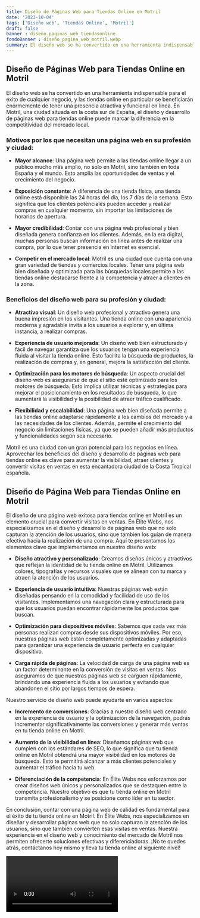 ```yaml
---
title: Diseño de Páginas Web para Tiendas Online en Motril
date: '2023-10-04'
tags: ['Diseño web', 'Tiendas Online', 'Motril']
draft: false
banner : diseño_paginas_web_tiendasonline
fondoBanner : diseño_pagina_web_motril.webp
summary: El diseño web se ha convertido en una herramienta indispensable para el éxito de cualquier negocio, y las tiendas online en particular se beneficiarán enormemente de tener una presencia atractiva y funcional en línea. En Motril, una ciudad situada en la costa sur de España, el diseño y desarrollo de páginas web para tiendas online puede marcar la diferencia en la competitividad del mercado local.
---
```


## Diseño de Páginas Web para Tiendas Online en Motril

El diseño web se ha convertido en una herramienta indispensable para el éxito de cualquier negocio, y las tiendas online en particular se beneficiarán enormemente de tener una presencia atractiva y funcional en línea. En Motril, una ciudad situada en la costa sur de España, el diseño y desarrollo de páginas web para tiendas online puede marcar la diferencia en la competitividad del mercado local.

### Motivos por los que necesitan una página web en su profesión y ciudad:

- **Mayor alcance**: Una página web permite a las tiendas online llegar a un público mucho más amplio, no solo en Motril, sino también en toda España y el mundo. Esto amplía las oportunidades de ventas y el crecimiento del negocio.

- **Exposición constante**: A diferencia de una tienda física, una tienda online está disponible las 24 horas del día, los 7 días de la semana. Esto significa que los clientes potenciales pueden acceder y realizar compras en cualquier momento, sin importar las limitaciones de horarios de apertura.

- **Mayor credibilidad**: Contar con una página web profesional y bien diseñada genera confianza en los clientes. Además, en la era digital, muchas personas buscan información en línea antes de realizar una compra, por lo que tener presencia en internet es esencial.

- **Competir en el mercado local**: Motril es una ciudad que cuenta con una gran variedad de tiendas y comercios locales. Tener una página web bien diseñada y optimizada para las búsquedas locales permite a las tiendas online destacarse frente a la competencia y atraer a clientes en la zona.

### Beneficios del diseño web para su profesión y ciudad:

- **Atractivo visual**: Un diseño web profesional y atractivo genera una buena impresión en los visitantes. Una tienda online con una apariencia moderna y agradable invita a los usuarios a explorar y, en última instancia, a realizar compras.

- **Experiencia de usuario mejorada**: Un diseño web bien estructurado y fácil de navegar garantiza que los usuarios tengan una experiencia fluida al visitar la tienda online. Esto facilita la búsqueda de productos, la realización de compras y, en general, mejora la satisfacción del cliente.

- **Optimización para los motores de búsqueda**: Un aspecto crucial del diseño web es asegurarse de que el sitio esté optimizado para los motores de búsqueda. Esto implica utilizar técnicas y estrategias para mejorar el posicionamiento en los resultados de búsqueda, lo que aumentará la visibilidad y la posibilidad de atraer tráfico cualificado.

- **Flexibilidad y escalabilidad**: Una página web bien diseñada permite a las tiendas online adaptarse rápidamente a los cambios del mercado y a las necesidades de los clientes. Además, permite el crecimiento del negocio sin limitaciones físicas, ya que se pueden añadir más productos y funcionalidades según sea necesario.

Motril es una ciudad con un gran potencial para los negocios en línea. Aprovechar los beneficios del diseño y desarrollo de páginas web para tiendas online es clave para aumentar la visibilidad, atraer clientes y convertir visitas en ventas en esta encantadora ciudad de la Costa Tropical española.

<GifSeo />

<Cta />

## Diseño de Página Web para Tiendas Online en Motril

El diseño de una página web exitosa para tiendas online en Motril es un elemento crucial para convertir visitas en ventas. En Élite Webs, nos especializamos en el diseño y desarrollo de páginas web que no solo capturan la atención de los usuarios, sino que también los guían de manera efectiva hacia la realización de una compra. Aquí te presentamos los elementos clave que implementamos en nuestro diseño web:

- **Diseño atractivo y personalizado**: Creamos diseños únicos y atractivos que reflejan la identidad de tu tienda online en Motril. Utilizamos colores, tipografías y recursos visuales que se alinean con tu marca y atraen la atención de los usuarios.

- **Experiencia de usuario intuitiva**: Nuestras páginas web están diseñadas pensando en la comodidad y facilidad de uso de los visitantes. Implementamos una navegación clara y estructurada para que los usuarios puedan encontrar rápidamente los productos que buscan.

- **Optimización para dispositivos móviles**: Sabemos que cada vez más personas realizan compras desde sus dispositivos móviles. Por eso, nuestras páginas web están completamente optimizadas y adaptadas para garantizar una experiencia de usuario perfecta en cualquier dispositivo.

- **Carga rápida de páginas**: La velocidad de carga de una página web es un factor determinante en la conversión de visitas en ventas. Nos aseguramos de que nuestras páginas web se carguen rápidamente, brindando una experiencia fluida a los usuarios y evitando que abandonen el sitio por largos tiempos de espera.

Nuestro servicio de diseño web puede ayudarte en varios aspectos:

- **Incremento de conversiones**: Gracias a nuestro diseño web centrado en la experiencia de usuario y la optimización de la navegación, podrás incrementar significativamente las conversiones y generar más ventas en tu tienda online en Motril.

- **Aumento de la visibilidad en línea**: Diseñamos páginas web que cumplen con los estándares de SEO, lo que significa que tu tienda online en Motril obtendrá una mayor visibilidad en los motores de búsqueda. Esto te permitirá alcanzar a más clientes potenciales y aumentar el tráfico hacia tu web.

- **Diferenciación de la competencia**: En Élite Webs nos esforzamos por crear diseños web únicos y personalizados que se destaquen entre la competencia. Nuestro objetivo es que tu tienda online en Motril transmita profesionalismo y se posicione como líder en tu sector.

En conclusión, contar con una página web de calidad es fundamental para el éxito de tu tienda online en Motril. En Élite Webs, nos especializamos en diseñar y desarrollar páginas web que no solo capturan la atención de los usuarios, sino que también convierten esas visitas en ventas. Nuestra experiencia en el diseño web y conocimiento del mercado de Motril nos permiten ofrecerte soluciones efectivas y diferenciadoras. ¡No te quedes atrás, contáctanos hoy mismo y lleva tu tienda online al siguiente nivel!

<Video />

<CtaBot job='Tiendas Online' city='Motril'/>

<Gmaps query='Motril+españa+maps' />